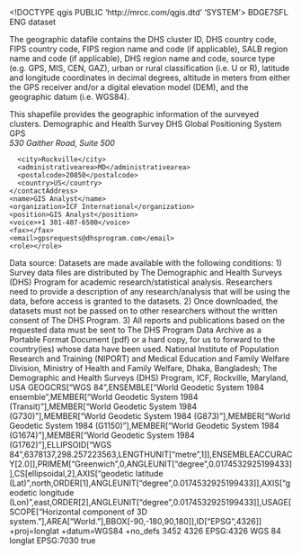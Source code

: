 <!DOCTYPE qgis PUBLIC 'http://mrcc.com/qgis.dtd' 'SYSTEM'>
<qgis version="3.30.2-'s-Hertogenbosch">
  <identifier>BDGE7SFL</identifier>
  <parentidentifier></parentidentifier>
  <language>ENG</language>
  <type>dataset</type>
  <title>Bangladesh 2018 DHS</title>
  <abstract>The geographic datafile contains the DHS cluster ID, DHS country code, FIPS country code, FIPS region name and code (if applicable), SALB region name and code (if applicable), DHS region name and code, source type (e.g. GPS, MIS, CEN, GAZ), urban or rural classification (i.e. U or R), latitude and longitude coordinates in decimal degrees, altitude in meters from either the GPS receiver and/or a digital elevation model (DEM), and the geographic datum (i.e. WGS84).

This shapefile provides the geographic information of the surveyed clusters.</abstract>
  <keywords vocabulary="Search keys">
    <keyword>Demographic and Health Survey</keyword>
    <keyword>DHS</keyword>
    <keyword>Global Positioning System</keyword>
    <keyword>GPS</keyword>
  </keywords>
  <contact>
    <contactAddress>
      <type></type>
      <address>530 Gaither Road, Suite 500</address>
      <city>Rockville</city>
      <administrativearea>MD</administrativearea>
      <postalcode>20850</postalcode>
      <country>US</country>
    </contactAddress>
    <name>GIS Analyst</name>
    <organization>ICF International</organization>
    <position>GIS Analyst</position>
    <voice>+1 301-407-6500</voice>
    <fax></fax>
    <email>gpsrequests@dhsprogram.com</email>
    <role></role>
  </contact>
  <links/>
  <history>Data source: </history>
  <dates/>
  <fees></fees>
  <constraints type="Limitations of use">Datasets are made available with the following conditions: 1) Survey data files are distributed by The Demographic and Health Surveys (DHS) Program for academic research/statistical analysis. Researchers need to provide a description of any research/analysis that will be using the data, before access is granted to the datasets. 2) Once downloaded, the datasets must not be passed on to other researchers without the written consent of The DHS Program. 3) All reports and publications based on the requested data must be sent to The DHS Program Data Archive as a Portable Format Document (pdf) or a hard copy, for us to forward to the country(ies) whose data have been used.</constraints>
  <rights>National Institute of Population Research and Training (NIPORT) and Medical Education and Family Welfare Division, Ministry of Health and Family Welfare, Dhaka, Bangladesh; The Demographic and Health Surveys (DHS) Program, ICF, Rockville, Maryland, USA</rights>
  <encoding></encoding>
  <crs>
    <spatialrefsys nativeFormat="Wkt">
      <wkt>GEOGCRS["WGS 84",ENSEMBLE["World Geodetic System 1984 ensemble",MEMBER["World Geodetic System 1984 (Transit)"],MEMBER["World Geodetic System 1984 (G730)"],MEMBER["World Geodetic System 1984 (G873)"],MEMBER["World Geodetic System 1984 (G1150)"],MEMBER["World Geodetic System 1984 (G1674)"],MEMBER["World Geodetic System 1984 (G1762)"],ELLIPSOID["WGS 84",6378137,298.257223563,LENGTHUNIT["metre",1]],ENSEMBLEACCURACY[2.0]],PRIMEM["Greenwich",0,ANGLEUNIT["degree",0.0174532925199433]],CS[ellipsoidal,2],AXIS["geodetic latitude (Lat)",north,ORDER[1],ANGLEUNIT["degree",0.0174532925199433]],AXIS["geodetic longitude (Lon)",east,ORDER[2],ANGLEUNIT["degree",0.0174532925199433]],USAGE[SCOPE["Horizontal component of 3D system."],AREA["World."],BBOX[-90,-180,90,180]],ID["EPSG",4326]]</wkt>
      <proj4>+proj=longlat +datum=WGS84 +no_defs</proj4>
      <srsid>3452</srsid>
      <srid>4326</srid>
      <authid>EPSG:4326</authid>
      <description>WGS 84</description>
      <projectionacronym>longlat</projectionacronym>
      <ellipsoidacronym>EPSG:7030</ellipsoidacronym>
      <geographicflag>true</geographicflag>
    </spatialrefsys>
  </crs>
  <extent>
    <spatial minz="0" minx="0" maxx="0" maxz="0" maxy="0" dimensions="2" crs="EPSG:4326" miny="0"/>
  </extent>
</qgis>
